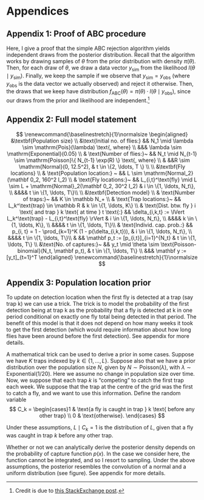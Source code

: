 # Appendices

## Appendix 1: Proof of ABC procedure

Here, I give a proof that the simple ABC rejection algorithm yields independent draws from the posterior distribution. Recall that the algorithm works by drawing samples of $\theta$ from the prior distribution with density $\pi (\theta)$. Then, for each draw of $\theta$, we draw a data vector $y_{\text {sim}}$ from the likelihood $l(\theta \mid y_{\text{sim}})$. Finally, we keep the sample if we observe that $y_{\text{sim}} = y_{\text{obs}}$ (where $y_{\text{obs}}$ is the data vector we actually observed) and reject it otherwise. Then, the draws that we keep have distribution $f_{\text{ABC}}(\theta) = \pi(\theta) \cdot l(\theta \mid y_{\text{obs}})$, since our draws from the prior and likelihood are independent.^[Credit is due to [this StackExchange post](https://stats.stackexchange.com/questions/380076/proof-of-approximate-exact-bayesian-computation.).]

## Appendix 2: Full model statement

$$
\renewcommand{\baselinestretch}{1}\normalsize
\begin{aligned}
&\textbf{Population size} \\
&\text{Initial no. of flies:} && N_1 \mid \lambda \sim \mathrm{Pois}(\lambda) \text{, where} \\
&&& \lambda \sim \mathrm{Exponential}(0.05) \\
& \text{Number of flies:}~ && N_t \mid N_{t-1}  \sim \mathrm{Poisson}\{ N_{t-1} \exp(R) \} \text{, where} \\ & &&R \sim \mathrm{Normal}(0, 12.5^2), & t \in \{2, \ldots, T \} \\
\\
&\textbf{Fly locations} \\
& \text{Population location:} ~ && L \sim \mathrm{Normal_2}(\mathbf 0_2, 160^2 I_2) \\
& \text{Fly locations:}~ && L_{i,t}^\text{fly} \mid L \sim L + \mathrm{Normal}_2(\mathbf 0_2, 30^2 I_2) & i \in \{1, \ldots, N_t\}, \\
  &&&& t \in \{1, \ldots, T\}\\
\\
&\textbf{Detection model} \\
& \text{Number of traps:}~ && K \in \mathbb N_+ \\
& \text{Trap locations:}~ && L_k^\text{trap} \in \mathbb R & k \in \{1, \ldots, K\} \\
& \text{Dist. btw. fly } i \text{ and trap } k \text{ at time } t \text{:} && \delta_{i,k,t} := \lVert L_k^\text{trap} - L_{i,t}^\text{fly} \rVert & i \in \{1, \ldots, N_t\}, \\
  &&&& k \in \{1, \ldots, K\}, \\
  &&&& t \in \{1, \ldots, T\}\\
& \text{Individ. cap. prob.:} && p_{i, t} = 1 - \prod_{k=1}^K (1 - p(\delta_{i,k,t})), & i \in \{1, \ldots, N_t\}, \\
  &&&& t \in \{1, \ldots, T\}\\
&  && \mathbf p_t := [p_{i,t}]_{i=1}^{N_t}  & t \in \{1, \ldots, T\} \\
&\text{No. of captures:}~ && y_t \mid \theta \sim \text{Poisson-binomial}(N_t, \mathbf p_t), & t \in \{1, \ldots, T\} \\
  &&& \mathbf y := [y_t]_{t=1}^T
\end{aligned}
\renewcommand{\baselinestretch}{1}\normalsize
$$

## Appendix 3: Population location prior

To update on detection location when the first fly is detected at a trap (say trap k) we can use a trick. The trick is to model the probability of the first detection being at trap k as the probability that a fly is detected at k in one period conditional on exactly one fly total being detected in that period. The benefit of this model is that it does not depend on how many weeks it took to get the first detection (which would require information about how long flies have been around before the first detection). See appendix for more details.

A mathematical trick can be used to derive a prior in some cases. Suppose we have $K$ traps indexed by $k \in \{1, \ldots, L\}$. Suppose also that we have a prior distribution over the population size $N$, given by $N \sim \mathrm{Poisson} (\lambda)$, with $\lambda \sim \mathrm{Exponential(1/20)}$. Here we assume no change in population size over time. Now, we suppose that each trap $k$ is "competing" to catch the first trap each week. We suppose that the trap at the centre of the grid was the first to catch a fly, and we want to use this information. Define the random variable
$$
C_k = \begin{cases}1 & \text{a fly is caught in trap } k \text{ before any other trap} \\ 0 & \text{otherwise}. \end{cases}
$$

Under these assumptions, $L \mid C_k = 1$ is the distribution of $L$, given that a fly was caught in trap $k$ before any other trap.

Whether or not we can analytically derive the posterior density depends on the probability of capture function $p(x)$. In the case we consider here, the function cannot be integrated, and so I resort to sampling. Under the above assumptions, the posterior resembles the convolution of a normal and a uniform distribution (see figure). See appendix for more details.